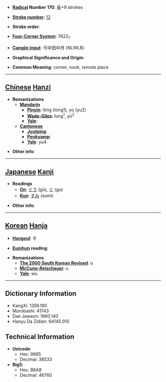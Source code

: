 * '''[[Wiktionary:Chinese radical index| Radical]] Number 170''': [[Wiktionary:Chinese radical index 阜|阜]]+9 strokes

* '''[[Wiktionary:Chinese total strokes index|Stroke number]]''': [[Wiktionary:Chinese total strokes index 12|12]]

* '''Stroke order''': 

* '''[[Wiktionary:Chinese four corner index|Four-Corner System]]''': 7622<sub>7</sub>

* '''[[Wiktionary:Chinese Cangjie index|Cangjie input]]''': 弓中田中月 (NLWLB)

* '''Graphical Significance and Origin''': 

* '''Common Meaning''': corner, nook, remote place

----

== [[Chinese]] [[Hanzi]] ==

* '''Romanizations'''
** '''[[Mandarin]]'''
*** '''[[Pinyin]]''': lōng (long1), yú (yu2)
*** '''[[Wade-Giles]]''': lung<sup>1</sup>, yü<sup>2</sup>
*** '''[[Yale]]''': 
** '''[[Cantonese]]'''
*** '''[[Jyutping]]''':
*** '''[[Penkyamp]]''': 
*** '''[[Yale]]''': yu4

* '''Other info''': 

----

== [[Japanese]] [[Kanji]] ==

* '''Readings'''
** '''[[On]]''': [[ぐう]] (gū), [[ぐ]] (gu)
** '''[[Kun]]''': [[すみ]] (sumi)

* '''Other info''':  

----

== [[Korean]] [[Hanja]] ==

* '''[[Hangeul]]''': 우

* '''[[Eumhun]] reading''': 

* '''Romanizations'''
** '''[[The 2000 South Korean Revised Romanization|The 2000 South Korean Revised]]''': u
** '''[[McCune-Reischauer]]''': u
** '''[[Yale]]''': wu

----

== Dictionary Information ==

* KangXi: 1356.190
* Morobashi: 41743
* Dae Jaweon: 1860.140
* Hanyu Da Zidian: 64145.010

== Technical Information ==

* '''Unicode''':
** Hex: 9685
** Decimal: 38533
* '''Big5''':
** Hex: B6A8
** Decimal: 46760